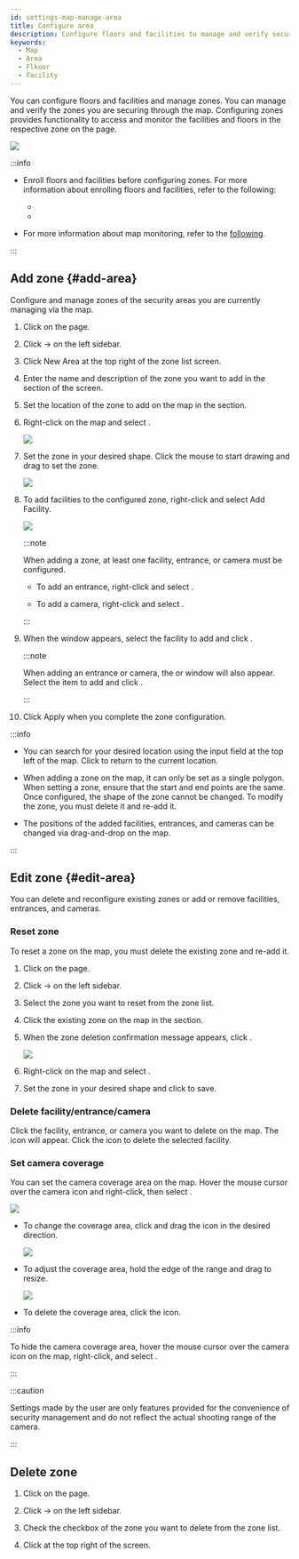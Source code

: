 ```yaml
---
id: settings-map-manage-area
title: Configure area
description: Configure floors and facilities to manage and verify secured areas through the map.
keywords:
  - Map
  - Area
  - Flkoor
  - Facility
---
```


You can configure floors and facilities and manage zones. You can manage and verify the zones you are securing through the map. Configuring zones provides functionality to access and monitor the facilities and floors in the respective zone on the <Cmd sid='shell.header.arena' /> page.

<Image src='/img/monitoring-map-open-map.png' />

:::info

* Enroll floors and facilities before configuring zones. For more information about enrolling floors and facilities, refer to the following:

  * <DocLink docId='platform/biostar_x/settings-map-manage-floor' />

  * <DocLink docId='platform/biostar_x/settings-map-manage-facility' />

* For more information about map monitoring, refer to the [following](monitoring-map).

:::

## Add zone {#add-area}

Configure and manage zones of the security areas you are currently managing via the map.

1. Click <Cmd sid='shell.header.setting' /> on the <Cmd sid='shell.header.launcher' /> page.

1. Click <Cmd sid='setting.menu.map.root' /> → <Cmd sid='setting.menu.map.area' /> on the left sidebar.

1. Click <Cmd>New Area</Cmd> at the top right of the zone list screen.

1. Enter the name and description of the zone you want to add in the <Cmd sid='setting.area.information.section.title' /> section of the <Cmd sid='setting.area.page.title' /> screen.

1. Set the location of the zone to add on the map in the <Cmd sid='setting.area.configuration.section.title' /> section.

1. Right-click on the map and select <Cmd sid='setting.area.label.setArea' />.

    <Image src='/img/biostarx-settings-map-area-add-01.png' />

1. Set the zone in your desired shape. Click the mouse to start drawing and drag to set the zone.

    <Image src='/img/biostarx-settings-map-area-drawing.gif' alone />

1. To add facilities to the configured zone, right-click and select <Cmd>Add Facility</Cmd>.

    <Image src='/img/biostarx-settings-map-area-add-02.png' />

    :::note

    When adding a zone, at least one facility, entrance, or camera must be configured.

    * To add an entrance, right-click and select <Cmd sid='setting.area.label.addDoor' />.

    * To add a camera, right-click and select <Cmd sid='setting.area.label.addCamera' />.

    :::

1. When the <Cmd sid='setting.area.label.addFacility' /> window appears, select the facility to add and click <Cmd sid='common.apply' />.

    :::note

    When adding an entrance or camera, the <Cmd sid='setting.area.label.addDoor' /> or <Cmd sid='setting.area.label.addCamera' /> window will also appear. Select the item to add and click <Cmd sid='common.apply' />.

    :::

1. Click <Cmd>Apply</Cmd> when you complete the zone configuration.

:::info

* You can search for your desired location using the input field at the top left of the map. Click <IcCurP /> to return to the current location.

* When adding a zone on the map, it can only be set as a single polygon. When setting a zone, ensure that the start and end points are the same. Once configured, the shape of the zone cannot be changed. To modify the zone, you must delete it and re-add it.

* The positions of the added facilities, entrances, and cameras can be changed via drag-and-drop on the map.

:::


## Edit zone {#edit-area}

You can delete and reconfigure existing zones or add or remove facilities, entrances, and cameras.

### Reset zone

To reset a zone on the map, you must delete the existing zone and re-add it.

1. Click <Cmd sid='shell.header.setting' /> on the <Cmd sid='shell.header.launcher' /> page.

1. Click <Cmd sid='setting.menu.map.root' /> → <Cmd sid='setting.menu.map.area' /> on the left sidebar.

1. Select the zone you want to reset from the zone list.

1. Click the existing zone on the map in the <Cmd sid='setting.area.configuration.section.title' /> section.

1. When the zone deletion confirmation message appears, click <Cmd sid='common.delete' />.

    <Image src='/img/biostarx-settings-map-area-reset.png' />

1. Right-click on the map and select <Cmd sid='setting.area.label.setArea' />.

1. Set the zone in your desired shape and click <Cmd sid='common.apply' /> to save.

### Delete facility/entrance/camera

Click the facility, entrance, or camera you want to delete on the map. The <IcFremove /> icon will appear. Click the icon to delete the selected facility.

### Set camera coverage

You can set the camera coverage area on the map. Hover the mouse cursor over the camera icon and right-click, then select <Cmd sid='setting.area.button.showCoverage' />.

<Image src='/img/biostarx-settings-map-area-camera-setting.png' />

* To change the coverage area, click and drag the <IcCamrot /> icon in the desired direction.

  <Image src='/img/biostarx-settings-map-area-camera-rot.gif' alone />

* To adjust the coverage area, hold the edge of the range and drag to resize.

  <Image src='/img/biostarx-settings-map-area-camera-adjust.gif' alone />

* To delete the coverage area, click the <IcFremove /> icon.

:::info

To hide the camera coverage area, hover the mouse cursor over the camera icon on the map, right-click, and select <Cmd sid='setting.area.button.hideCoverage' />.

:::

:::caution

Settings made by the user are only features provided for the convenience of security management and do not reflect the actual shooting range of the camera.

:::


## Delete zone

1. Click <Cmd sid='shell.header.setting' /> on the <Cmd sid='shell.header.launcher' /> page.

1. Click <Cmd sid='setting.menu.map.root' /> → <Cmd sid='setting.menu.map.area' /> on the left sidebar.

1. Check the checkbox of the zone you want to delete from the zone list.

1. Click <Cmd sid='common.delete' /> at the top right of the screen.
